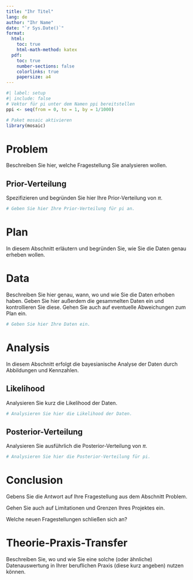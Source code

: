 ```yaml
---
title: "Ihr Titel"
lang: de
author: "Ihr Name"
date: "`r Sys.Date()`"
format:
  html:
    toc: true
    html-math-method: katex
  pdf:
    toc: true
    number-sections: false
    colorlinks: true 
    papersize: a4
---
```


```r
#| label: setup
#| include: false
# Vektor für pi unter dem Namen ppi bereitstellen
ppi <- seq(from = 0, to = 1, by = 1/1000)

# Paket mosaic aktivieren
library(mosaic)
```

# Problem

Beschreiben Sie hier, welche Fragestellung Sie analysieren wollen.

## Prior-Verteilung

Spezifizieren und begründen Sie hier Ihre Prior-Verteilung von $\pi$. 

```r
# Geben Sie hier Ihre Prior-Verteilung für pi an.

```

# Plan

In diesem Abschnitt erläutern und begründen Sie, wie Sie die Daten genau erheben wollen. 

# Data

Beschreiben Sie hier genau, wann, wo und wie Sie die Daten erhoben haben. Geben Sie hier außerdem die gesammelten Daten ein und kontrollieren Sie diese. Gehen Sie auch auf eventuelle Abweichungen zum Plan ein.

```r
# Geben Sie hier Ihre Daten ein.

```

# Analysis

In diesem Abschnitt erfolgt die bayesianische Analyse der Daten durch Abbildungen und Kennzahlen. 

## Likelihood

Analysieren Sie kurz die Likelihood der Daten.

```r
# Analysieren Sie hier die Likelihood der Daten.

```

## Posterior-Verteilung

Analysieren Sie ausführlich die Posterior-Verteilung von $\pi$.

```r
# Analysieren Sie hier die Posterior-Verteilung für pi.

```

# Conclusion

Gebens Sie die Antwort auf Ihre Fragestellung aus dem Abschnitt Problem. 

Gehen Sie auch auf Limitationen und Grenzen Ihres Projektes ein. 

Welche neuen Fragestellungen schließen sich an?

# Theorie-Praxis-Transfer

Beschreiben Sie, wo und wie Sie eine solche (oder ähnliche) Datenauswertung in Ihrer beruflichen Praxis (diese kurz angeben) nutzen können.
